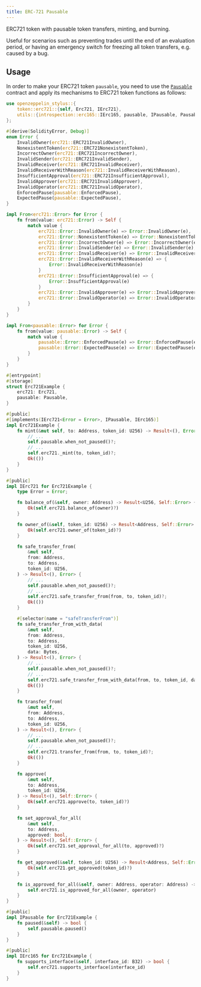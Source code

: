```yaml
---
title: ERC-721 Pausable
---
```


ERC721 token with pausable token transfers, minting, and burning.

Useful for scenarios such as preventing trades until the end of an evaluation period, or having an emergency switch for freezing all token transfers, e.g. caused by a bug.

## Usage

In order to make your ERC721 token `pausable`, you need to use the [`Pausable`](https://docs.rs/openzeppelin-stylus/0.3.0/openzeppelin_stylus/utils/pausable/index.html) contract and apply its mechanisms to ERC721 token functions as follows:

```rust
use openzeppelin_stylus::{
    token::erc721::{self, Erc721, IErc721},
    utils::{introspection::erc165::IErc165, pausable, IPausable, Pausable},
};

#[derive(SolidityError, Debug)]
enum Error {
    InvalidOwner(erc721::ERC721InvalidOwner),
    NonexistentToken(erc721::ERC721NonexistentToken),
    IncorrectOwner(erc721::ERC721IncorrectOwner),
    InvalidSender(erc721::ERC721InvalidSender),
    InvalidReceiver(erc721::ERC721InvalidReceiver),
    InvalidReceiverWithReason(erc721::InvalidReceiverWithReason),
    InsufficientApproval(erc721::ERC721InsufficientApproval),
    InvalidApprover(erc721::ERC721InvalidApprover),
    InvalidOperator(erc721::ERC721InvalidOperator),
    EnforcedPause(pausable::EnforcedPause),
    ExpectedPause(pausable::ExpectedPause),
}

impl From<erc721::Error> for Error {
    fn from(value: erc721::Error) -> Self {
        match value {
            erc721::Error::InvalidOwner(e) => Error::InvalidOwner(e),
            erc721::Error::NonexistentToken(e) => Error::NonexistentToken(e),
            erc721::Error::IncorrectOwner(e) => Error::IncorrectOwner(e),
            erc721::Error::InvalidSender(e) => Error::InvalidSender(e),
            erc721::Error::InvalidReceiver(e) => Error::InvalidReceiver(e),
            erc721::Error::InvalidReceiverWithReason(e) => {
                Error::InvalidReceiverWithReason(e)
            }
            erc721::Error::InsufficientApproval(e) => {
                Error::InsufficientApproval(e)
            }
            erc721::Error::InvalidApprover(e) => Error::InvalidApprover(e),
            erc721::Error::InvalidOperator(e) => Error::InvalidOperator(e),
        }
    }
}

impl From<pausable::Error> for Error {
    fn from(value: pausable::Error) -> Self {
        match value {
            pausable::Error::EnforcedPause(e) => Error::EnforcedPause(e),
            pausable::Error::ExpectedPause(e) => Error::ExpectedPause(e),
        }
    }
}

#[entrypoint]
#[storage]
struct Erc721Example {
    erc721: Erc721,
    pausable: Pausable,
}

#[public]
#[implements(IErc721<Error = Error>, IPausable, IErc165)]
impl Erc721Example {
    fn mint(&mut self, to: Address, token_id: U256) -> Result<(), Error> {
        // ...
        self.pausable.when_not_paused()?;
        // ...
        self.erc721._mint(to, token_id)?;
        Ok(())
    }
}

#[public]
impl IErc721 for Erc721Example {
    type Error = Error;

    fn balance_of(&self, owner: Address) -> Result<U256, Self::Error> {
        Ok(self.erc721.balance_of(owner)?)
    }

    fn owner_of(&self, token_id: U256) -> Result<Address, Self::Error> {
        Ok(self.erc721.owner_of(token_id)?)
    }

    fn safe_transfer_from(
        &mut self,
        from: Address,
        to: Address,
        token_id: U256,
    ) -> Result<(), Error> {
        // ...
        self.pausable.when_not_paused()?;
        // ...
        self.erc721.safe_transfer_from(from, to, token_id)?;
        Ok(())
    }

    #[selector(name = "safeTransferFrom")]
    fn safe_transfer_from_with_data(
        &mut self,
        from: Address,
        to: Address,
        token_id: U256,
        data: Bytes,
    ) -> Result<(), Error> {
        // ...
        self.pausable.when_not_paused()?;
        // ...
        self.erc721.safe_transfer_from_with_data(from, to, token_id, data)?;
        Ok(())
    }

    fn transfer_from(
        &mut self,
        from: Address,
        to: Address,
        token_id: U256,
    ) -> Result<(), Error> {
        // ...
        self.pausable.when_not_paused()?;
        // ...
        self.erc721.transfer_from(from, to, token_id)?;
        Ok(())
    }

    fn approve(
        &mut self,
        to: Address,
        token_id: U256,
    ) -> Result<(), Self::Error> {
        Ok(self.erc721.approve(to, token_id)?)
    }

    fn set_approval_for_all(
        &mut self,
        to: Address,
        approved: bool,
    ) -> Result<(), Self::Error> {
        Ok(self.erc721.set_approval_for_all(to, approved)?)
    }

    fn get_approved(&self, token_id: U256) -> Result<Address, Self::Error> {
        Ok(self.erc721.get_approved(token_id)?)
    }

    fn is_approved_for_all(&self, owner: Address, operator: Address) -> bool {
        self.erc721.is_approved_for_all(owner, operator)
    }
}

#[public]
impl IPausable for Erc721Example {
    fn paused(&self) -> bool {
        self.pausable.paused()
    }
}

#[public]
impl IErc165 for Erc721Example {
    fn supports_interface(&self, interface_id: B32) -> bool {
        self.erc721.supports_interface(interface_id)
    }
}
```

